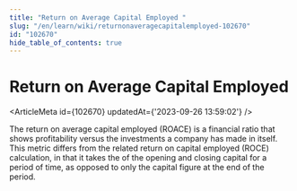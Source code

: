 ```yaml
---
title: "Return on Average Capital Employed "
slug: "/en/learn/wiki/returnonaveragecapitalemployed-102670"
id: "102670"
hide_table_of_contents: true
---
```



# Return on Average Capital Employed 

<ArticleMeta id={102670} updatedAt={'2023-09-26 13:59:02'} />
<div className='border-solid border-b border-t-0 my-4 border-[var(--ifm-color-gray-300)]' />

The return on average capital employed (ROACE) is a financial ratio that shows profitability versus the investments a company has made in itself. This metric differs from the related return on capital employed (ROCE) calculation, in that it takes the of the opening and closing capital for a period of time, as opposed to only the capital figure at the end of the period.
